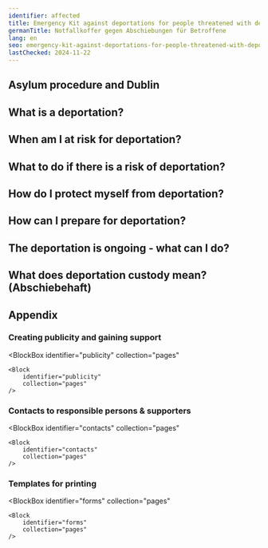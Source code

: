 ```yaml
---
identifier: affected
title: Emergency Kit against deportations for people threatened with deportation
germanTitle: Notfallkoffer gegen Abschiebungen für Betroffene
lang: en
seo: emergency-kit-against-deportations-for-people-threatened-with-deportation
lastChecked: 2024-11-22
---
```


<Block identifier="kit-intro" />

<Block identifier="kit-advice" />

## Asylum procedure and Dublin

<Block identifier="kit-procedure-dublin"/>

## What is a deportation?

<Block identifier="kit-deportation-definition"/>

## When am I at risk for deportation?

<Block identifier="kit-deportation-risk"/>

## What to do if there is a risk of deportation?

<Block identifier="kit-stress" />

<Block identifier="kit-residence" />

## How do I protect myself from deportation?

<Block identifier="kit-prevent-deportation" />

## How can I prepare for deportation?

<Block identifier="kit-prepare-deportation" />

## The deportation is ongoing - what can I do?

<Block identifier="kit-police" />

<Block identifier="kit-ongoing-deportation" />

## What does deportation custody mean? (Abschiebehaft)

<Block identifier="kit-detention" />

## Appendix

<Block identifier="kit-outro" />

###  Creating publicity and gaining support

<BlockBox
    identifier="publicity"
    collection="pages"
>
    <Block
        identifier="publicity"
        collection="pages"
    />
</BlockBox>

### Contacts to responsible persons & supporters

<BlockBox
    identifier="contacts"
    collection="pages"
>
    <Block
        identifier="contacts"
        collection="pages"
    />
</BlockBox>

### Templates for printing

<BlockBox
    identifier="forms"
    collection="pages"
>
    <Block
        identifier="forms"
        collection="pages"
    />
</BlockBox>
